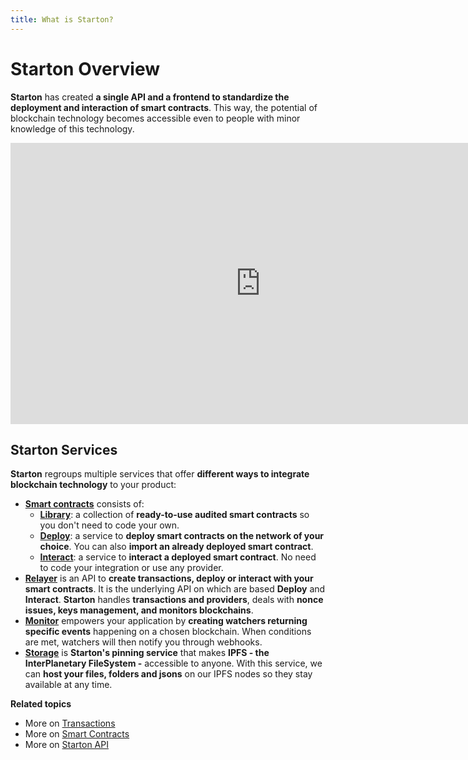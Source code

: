 ```yaml
---
title: What is Starton?
---
```


# Starton Overview

**Starton** has created **a single API and a frontend to standardize the deployment and interaction of smart contracts**.
This way, the potential of blockchain technology becomes accessible even to people with minor knowledge of this technology.

<iframe width="800" height="450" src="https://www.youtube.com/embed/NfML7e6XkkQ?si=mCjYR7FL57ylcwo2" title="YouTube video player" frameborder="0" allow="accelerometer; autoplay; clipboard-write; encrypted-media; gyroscope; picture-in-picture; web-share" allowfullscreen></iframe>

## Starton Services

**Starton** regroups multiple services that offer **different ways to integrate blockchain technology** to your product:

-   **[Smart contracts](/smart-contract/understanding-smart-contracts.mdx)** consists of:
    -   **[Library](/smart-contract/deploying-a-smart-contract.mdx)**: a collection of **ready-to-use audited smart contracts** so you don't need to code your own.
    -   **[Deploy](/smart-contract/deploying-from-bytecode.mdx)**: a service to **deploy smart contracts on the network of your choice**. You can also **import an already deployed smart contract**.
    -   **[Interact](/smart-contract/interacting-with-a-smart-contract.mdx)**: a service to **interact a deployed smart contract**. No need to code your integration or use any provider.
-   **[Relayer](/transactions/understanding-the-relayer.mdx)** is an API to **create transactions, deploy or interact with your smart contracts**. It is the underlying API on which are based **Deploy** and **Interact**. **Starton** handles **transactions and providers**, deals with **nonce issues, keys management, and monitors blockchains**.
-   **[Monitor](/watcher/understanding-watchers.mdx)** empowers your application by **creating watchers returning specific events** happening on a chosen blockchain.
    When conditions are met, watchers will then notify you through webhooks.
-   **[Storage](/ipfs/understanding-ipfs.mdx)** is **Starton's pinning service** that makes **IPFS - the InterPlanetary FileSystem -** accessible to anyone.
    With this service, we can **host your files, folders and jsons** on our IPFS nodes so they stay available at any time.

**Related topics**

-   More on [Transactions](/transactions/creating-a-transaction.mdx)
-   More on [Smart Contracts](/smart-contract/understanding-smart-contracts.mdx)
-   More on [Starton API](/developer/api.mdx)
